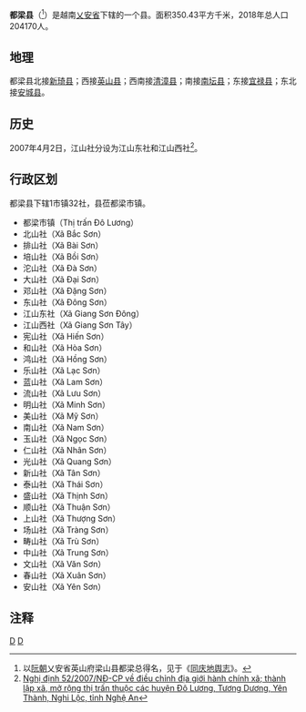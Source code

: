 {{Infobox Settlement
|name                   = 都梁县
|settlement_type        = 县
|official_name          = 
|other_name             = 
|native_name            = {{lang|vi|Huyện Đô Lương}}
|nickname               = 
|motto                  = 
|image_skyline          = Bia tong Do Luong.jpg
|imagesize              = 
|image_caption          = 
|image_flag             = 
|flag_size              = 
|image_seal             = 
|seal_size              = 
|image_shield           = 
|shield_size            = 
|image_blank_emblem     = 
|blank_emblem_size      = 
|image_map              = {{Infobox mapframe|frame-width=250|zoom=10}}
|mapsize                = 
|map_caption            = 
|image_map1             = 
|mapsize1               = 
|map_caption1           = 
|pushpin_map            = Vietnam
|pushpin_label_position = bottom
|pushpin_map_caption    = 
|pushpin_map1           = 
|pushpin_label_position1= 
|pushpin_map_caption1   = 
|subdivision_type       = 国家
|subdivision_name       = {{flag|Vietnam}}
|subdivision_type1      = [[越南行政区划|省]]
|subdivision_name1      = [[乂安省|乂安省]]
|subdivision_type2      = 行政区划
|subdivision_name2      = 1市镇32社
|subdivision_type3      = 
|subdivision_name3      = 
|seat_type              = 县莅
|seat                   = {{link-vi|都梁市镇|Đô Lương (thị trấn)}}
|government_type        = 
|leader_title           = 
|leader_name            = 
|leader_title1          = 
|leader_name1           = 
|established_title      = 
|established_date       = 
|area_magnitude         = 
|unit_pref              = 
|area_footnotes         = 
|area_total_km2         = 350.43
|area_land_km2          = 
|area_water_km2         = 
|area_water_percent     = 
|area_urban_km2         = 
|area_metro_km2         = 
|population_as_of       = 2018年
|population_footnotes   = 
|population_note        = 
|population_total       = 204170
|population_density_km2 = auto
|population_metro             = 
|population_density_metro_km2 = 
|population_urban             = 
|population_density_urban_km2 = 
|timezone               = [[越南标准时间|越南标准时间]]
|utc_offset             = +7
|elevation_footnotes    = 
|elevation_m            = 
|coor_type              = 
|coordinates            = 
|postal_code_type       = 
|postal_code            = 
|area_code              = 
|website                = [http://doluong.nghean.gov.vn 都梁县电子信息门户网站]
|footnotes              = 
}}
'''都梁县'''（{{vie|v='''Huyện Đô Lương'''|hn=縣都梁}}<ref>以[[阮朝|阮朝]]乂安省英山府梁山县都梁总得名，见于《[[同庆地舆志|同庆地舆志]]》。</ref>）是越南[[乂安省|乂安省]]下辖的一个县。面积350.43平方千米，2018年总人口204170人。

==地理==
都梁县北接[[新琦县|新琦县]]；西接[[英山县_(越南)|英山县]]；西南接[[清漳县|清漳县]]；南接[[南坛县|南坛县]]；东接[[宜禄县|宜禄县]]；东北接[[安城县|安城县]]。

==历史==
2007年4月2日，江山社分设为江山东社和江山西社<ref>[https://thuvienphapluat.vn/van-ban/Bo-may-hanh-chinh/Nghi-dinh-52-2007-ND-CP-dieu-chinh-dia-gioi-xa-thanh-lap-mo-rong-thi-tran-thuoc-huyen-Do-Luong-Tuong-Duong-Yen-Thanh-Nghi-Loc-tinh-Nghe-An-53614.aspx Nghị định 52/2007/NĐ-CP về điều chỉnh địa giới hành chính xã; thành lập xã, mở rộng thị trấn thuộc các huyện Đô Lương, Tương Dương, Yên Thành, Nghi Lộc, tỉnh Nghệ An]</ref>。

==行政区划==
都梁县下辖1市镇32社，县莅都梁市镇。
*都梁市镇（Thị trấn Đô Lương）
*北山社（Xã Bắc Sơn）
*排山社（Xã Bài Sơn）
*培山社（Xã Bồi Sơn）
*沱山社（Xã Đà Sơn）
*大山社（Xã Đại Sơn）
*邓山社（Xã Đặng Sơn）
*东山社（Xã Đông Sơn）
*江山东社（Xã Giang Sơn Đông）
*江山西社（Xã Giang Sơn Tây）
*宪山社（Xã Hiến Sơn）
*和山社（Xã Hòa Sơn）
*鸿山社（Xã Hồng Sơn）
*乐山社（Xã Lạc Sơn）
*蓝山社（Xã Lam Sơn）
*流山社（Xã Lưu Sơn）
*明山社（Xã Minh Sơn）
*美山社（Xã Mỹ Sơn）
*南山社（Xã Nam Sơn）
*玉山社（Xã Ngọc Sơn）
*仁山社（Xã Nhân Sơn）
*光山社（Xã Quang Sơn）
*新山社（Xã Tân Sơn）
*泰山社（Xã Thái Sơn）
*盛山社（Xã Thịnh Sơn）
*顺山社（Xã Thuận Sơn）
*上山社（Xã Thượng Sơn）
*场山社（Xã Tràng Sơn）
*畴山社（Xã Trù Sơn）
*中山社（Xã Trung Sơn）
*文山社（Xã Văn Sơn）
*春山社（Xã Xuân Sơn）
*安山社（Xã Yên Sơn）

==注释==
{{reflist}}

{{乂安省行政区划}}
{{越南北中部之县市镇区域划分}}

[[Category:越南县份|D]]
[[Category:乂安省|D]]